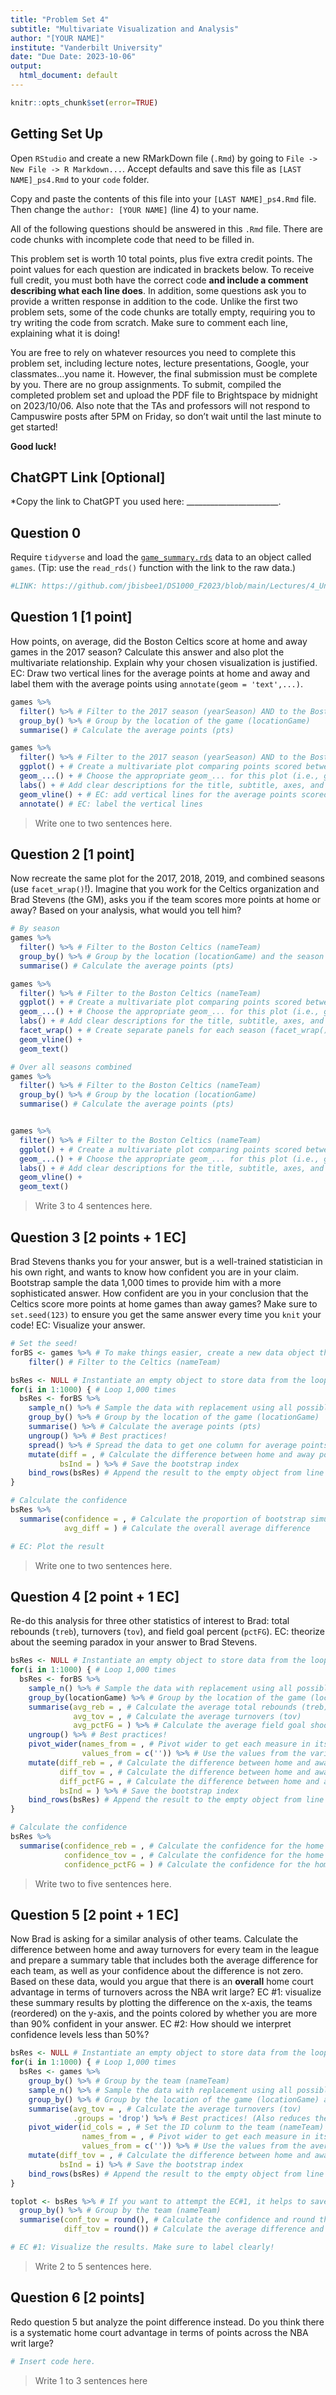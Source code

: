 ```yaml
---
title: "Problem Set 4"
subtitle: "Multivariate Visualization and Analysis"
author: "[YOUR NAME]"
institute: "Vanderbilt University"
date: "Due Date: 2023-10-06"
output:
  html_document: default
---
```


```r
knitr::opts_chunk$set(error=TRUE)
```


## Getting Set Up

Open `RStudio` and create a new RMarkDown file (`.Rmd`) by going to `File -> New File -> R Markdown...`.
Accept defaults and save this file as `[LAST NAME]_ps4.Rmd` to your `code` folder.

Copy and paste the contents of this file into your `[LAST NAME]_ps4.Rmd` file. Then change the `author: [YOUR NAME]` (line 4) to your name.

All of the following questions should be answered in this `.Rmd` file. There are code chunks with incomplete code that need to be filled in. 

This problem set is worth 10 total points, plus five extra credit points. The point values for each question are indicated in brackets below. To receive full credit, you must both have the correct code **and include a comment describing what each line does**. In addition, some questions ask you to provide a written response in addition to the code. Unlike the first two problem sets, some of the code chunks are totally empty, requiring you to try writing the code from scratch. Make sure to comment each line, explaining what it is doing!

You are free to rely on whatever resources you need to complete this problem set, including lecture notes, lecture presentations, Google, your classmates...you name it. However, the final submission must be complete by you. There are no group assignments. To submit, compiled the completed problem set and upload the PDF file to Brightspace by midnight on 2023/10/06. Also note that the TAs and professors will not respond to Campuswire posts after 5PM on Friday, so don't wait until the last minute to get started!

**Good luck!**

## ChatGPT Link [Optional]

*Copy the link to ChatGPT you used here: _______________________.

## Question 0
Require `tidyverse` and load the [`game_summary.rds`](https://github.com/jbisbee1/DS1000_F2023/blob/main/Lectures/4_Uni_Multivariate/data/game_summary.Rds?raw=true') data to an object called `games`. (Tip: use the `read_rds()` function with the link to the raw data.)
```r
#LINK: https://github.com/jbisbee1/DS1000_F2023/blob/main/Lectures/4_Uni_Multivariate/data/game_summary.Rds?raw=true
```


## Question 1 [1 point]
How points, on average, did the Boston Celtics score at home and away games in the 2017 season? Calculate this answer and also plot the multivariate relationship. Explain why your chosen visualization is justified. EC: Draw two vertical lines for the average points at home and away and label them with the average points using `annotate(geom = 'text',...)`.
```r
games %>%
  filter() %>% # Filter to the 2017 season (yearSeason) AND to the Boston Celtics (nameTeam)
  group_by() %>% # Group by the location of the game (locationGame)
  summarise() # Calculate the average points (pts)

games %>%
  filter() %>% # Filter to the 2017 season (yearSeason) AND to the Boston Celtics (nameTeam)
  ggplot() + # Create a multivariate plot comparing points scored between home and away games
  geom_...() + # Choose the appropriate geom_... for this plot (i.e., geom_histogram(), geom_density(), geom_bar(), etc.)
  labs() + # Add clear descriptions for the title, subtitle, axes, and legend
  geom_vline() + # EC: add vertical lines for the average points scored at home and away.
  annotate() # EC: label the vertical lines
```

> Write one to two sentences here.

## Question 2 [1 point]
Now recreate the same plot for the 2017, 2018, 2019, and combined seasons (use `facet_wrap()`!). Imagine that you work for the Celtics organization and Brad Stevens (the GM), asks you if the team scores more points at home or away? Based on your analysis, what would you tell him?

```r
# By season
games %>%
  filter() %>% # Filter to the Boston Celtics (nameTeam)
  group_by() %>% # Group by the location (locationGame) and the season (yearSeason)
  summarise() # Calculate the average points (pts)

games %>%
  filter() %>% # Filter to the Boston Celtics (nameTeam)
  ggplot() + # Create a multivariate plot comparing points scored between home and away games
  geom_...() + # Choose the appropriate geom_... for this plot (i.e., geom_histogram(), geom_density(), geom_bar(), etc.)
  labs() + # Add clear descriptions for the title, subtitle, axes, and legend
  facet_wrap() + # Create separate panels for each season (facet_wrap())
  geom_vline() + 
  geom_text()

# Over all seasons combined
games %>%
  filter() %>% # Filter to the Boston Celtics (nameTeam)
  group_by() %>% # Group by the location (locationGame)
  summarise() # Calculate the average points (pts)


games %>%
  filter() %>% # Filter to the Boston Celtics (nameTeam)
  ggplot() + # Create a multivariate plot comparing points scored between home and away games
  geom_...() + # Choose the appropriate geom_... for this plot (i.e., geom_histogram(), geom_density(), geom_bar(), etc.)
  labs() + # Add clear descriptions for the title, subtitle, axes, and legend
  geom_vline() + 
  geom_text()
```

> Write 3 to 4 sentences here.

## Question 3 [2 points + 1 EC]
Brad Stevens thanks you for your answer, but is a well-trained statistician in his own right, and wants to know how confident you are in your claim. Bootstrap sample the data 1,000 times to provide him with a more sophisticated answer. How confident are you in your conclusion that the Celtics score more points at home games than away games? Make sure to `set.seed(123)` to ensure you get the same answer every time you `knit` your code! EC: Visualize your answer.

```r
# Set the seed!
forBS <- games %>% # To make things easier, create a new data object that is filtered to just the Celtics
    filter() # Filter to the Celtics (nameTeam)

bsRes <- NULL # Instantiate an empty object to store data from the loop
for(i in 1:1000) { # Loop 1,000 times
  bsRes <- forBS %>%
    sample_n() %>% # Sample the data with replacement using all possible rows
    group_by() %>% # Group by the location of the game (locationGame)
    summarise() %>% # Calculate the average points (pts)
    ungroup() %>% # Best practices!
    spread() %>% # Spread the data to get one column for average points at home and another for average points away
    mutate(diff = , # Calculate the difference between home and away points
           bsInd = ) %>% # Save the bootstrap index
    bind_rows(bsRes) # Append the result to the empty object from line 133
} 

# Calculate the confidence
bsRes %>%
  summarise(confidence = , # Calculate the proportion of bootstrap simulations where the home points are greater than the away points
            avg_diff = ) # Calculate the overall average difference

# EC: Plot the result
```

> Write one to two sentences here.

## Question 4 [2 point + 1 EC]
Re-do this analysis for three other statistics of interest to Brad: total rebounds (`treb`), turnovers (`tov`), and field goal percent (`pctFG`). EC: theorize about the seeming paradox in your answer to Brad Stevens. 

```r
bsRes <- NULL # Instantiate an empty object to store data from the loop
for(i in 1:1000) { # Loop 1,000 times
  bsRes <- forBS %>%
    sample_n() %>% # Sample the data with replacement using all possible rows
    group_by(locationGame) %>% # Group by the location of the game (locationGame)
    summarise(avg_reb = , # Calculate the average total rebounds (treb)
              avg_tov = , # Calculate the average turnovers (tov)
              avg_pctFG = ) %>% # Calculate the average field goal shooting percentage (pctFG)
    ungroup() %>% # Best practices!
    pivot_wider(names_from = , # Pivot wider to get each measure in its own column for home and away games.
                values_from = c('')) %>% # Use the values from the variables you created above
    mutate(diff_reb = , # Calculate the difference between home and away total rebounds
           diff_tov = , # Calculate the difference between home and away turnovers
           diff_pctFG = , # Calculate the difference between home and away field goal percentages
           bsInd = ) %>% # Save the bootstrap index
    bind_rows(bsRes) # Append the result to the empty object from line 165
} 

# Calculate the confidence
bsRes %>%
  summarise(confidence_reb = , # Calculate the confidence for the home court advantage in rebounds
            confidence_tov = , # Calculate the confidence for the home court (dis)advantage in turnovers
            confidence_pctFG = ) # Calculate the confidence for the home court advantage in FG%

```


> Write two to five sentences here.

## Question 5 [2 point + 1 EC]
Now Brad is asking for a similar analysis of other teams. Calculate the difference between home and away turnovers for every team in the league and prepare a summary table that includes both the average difference for each team, as well as your confidence about the difference is not zero. Based on these data, would you argue that there is an **overall** home court advantage in terms of turnovers across the NBA writ large? EC #1: visualize these summary results by plotting the difference on the x-axis, the teams (reordered) on the y-axis, and the points colored by whether you are more than 90% confident in your answer. EC #2: How should we interpret confidence levels less than 50%?

```r
bsRes <- NULL # Instantiate an empty object to store data from the loop
for(i in 1:1000) { # Loop 1,000 times
  bsRes <- games %>%
    group_by() %>% # Group by the team (nameTeam)
    sample_n() %>% # Sample the data with replacement using all possible rows FOR EACH TEAM (hint: use n())
    group_by() %>% # Group by the location of the game (locationGame) and the team (nameTeam)
    summarise(avg_tov = , # Calculate the average turnovers (tov)
              .groups = 'drop') %>% # Best practices! (Also reduces the messages!)
    pivot_wider(id_cols = , # Set the ID colunm to the team (nameTeam)
                names_from = , # Pivot wider to get each measure in its own column for home and away games
                values_from = c('')) %>% # Use the values from the average turnover measure you created above
    mutate(diff_tov = , # Calculate the difference between home and away turnovers
           bsInd = i) %>% # Save the bootstrap index
    bind_rows(bsRes) # Append the result to the empty object from line 165
} 

toplot <- bsRes %>% # If you want to attempt the EC#1, it helps to save the summarized results to a new object 'toplot'
  group_by() %>% # Group by the team (nameTeam)
  summarise(conf_tov = round(), # Calculate the confidence and round the number to two digits
            diff_tov = round()) # Calculate the average difference and round the number to two digits

# EC #1: Visualize the results. Make sure to label clearly!
```

> Write 2 to 5 sentences here.

## Question 6 [2 points]
Redo question 5 but analyze the point difference instead. Do you think there is a systematic home court advantage in terms of points across the NBA writ large?

```r
# Insert code here.
```

> Write 1 to 3 sentences here

